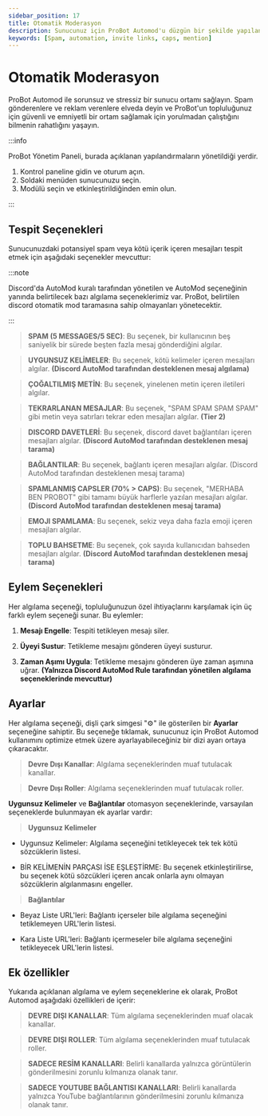 ```yaml
---
sidebar_position: 17
title: Otomatik Moderasyon
description: Sunucunuz için ProBot Automod'u düzgün bir şekilde yapılandırmak için bir kılavuz
keywords: [Spam, automation, invite links, caps, mention] 
---
```



# Otomatik Moderasyon

ProBot Automod ile sorunsuz ve stressiz bir sunucu ortamı sağlayın. Spam gönderenlere ve reklam verenlere elveda deyin ve ProBot'un topluluğunuz için güvenli ve emniyetli bir ortam sağlamak için yorulmadan çalıştığını bilmenin rahatlığını yaşayın.

:::info

ProBot Yönetim Paneli, burada açıklanan yapılandırmaların yönetildiği yerdir.

1. Kontrol paneline gidin ve oturum açın.
2. Soldaki menüden sunucunuzu seçin.
3. Modülü seçin ve etkinleştirildiğinden emin olun.

:::

## Tespit Seçenekleri

Sunucunuzdaki potansiyel spam veya kötü içerik içeren mesajları tespit etmek için aşağıdaki seçenekler mevcuttur:

:::note

Discord'da AutoMod kuralı tarafından yönetilen ve AutoMod seçeneğinin yanında belirtilecek bazı algılama seçeneklerimiz var. ProBot, belirtilen discord otomatik mod taramasına sahip olmayanları yönetecektir.

:::

> **SPAM (5 MESSAGES/5 SEC)**: Bu seçenek, bir kullanıcının beş saniyelik bir sürede beşten fazla mesaj gönderdiğini algılar.

> **UYGUNSUZ KELİMELER**: Bu seçenek, kötü kelimeler içeren mesajları algılar. **(Discord AutoMod tarafından desteklenen mesaj algılama)**

> **ÇOĞALTILMIŞ METİN**: Bu seçenek, yinelenen metin içeren iletileri algılar.

> **TEKRARLANAN MESAJLAR**: Bu seçenek, "SPAM SPAM SPAM SPAM" gibi metin veya satırları tekrar eden mesajları algılar. **(Tier 2)**

> **DISCORD DAVETLERİ**: Bu seçenek, discord davet bağlantıları içeren mesajları algılar. **(Discord AutoMod tarafından desteklenen mesaj tarama)**

> **BAĞLANTILAR**: Bu seçenek, bağlantı içeren mesajları algılar. (Discord AutoMod tarafından desteklenen mesaj tarama)

> **SPAMLANMIŞ CAPSLER (70% > CAPS)**: Bu seçenek, "MERHABA BEN PROBOT" gibi tamamı büyük harflerle yazılan mesajları algılar. **(Discord AutoMod tarafından desteklenen mesaj tarama)**

> **EMOJI SPAMLAMA**: Bu seçenek, sekiz veya daha fazla emoji içeren mesajları algılar.

> **TOPLU BAHSETME**: Bu seçenek, çok sayıda kullanıcıdan bahseden mesajları algılar. **(Discord AutoMod tarafından desteklenen mesaj tarama)**

## Eylem Seçenekleri

Her algılama seçeneği, topluluğunuzun özel ihtiyaçlarını karşılamak için üç farklı eylem seçeneği sunar. Bu eylemler:

1. **Mesajı Engelle**: Tespiti tetikleyen mesajı siler.

2. **Üyeyi Sustur**: Tetikleme mesajını gönderen üyeyi susturur.

3. **Zaman Aşımı Uygula**: Tetikleme mesajını gönderen üye zaman aşımına uğrar. **(Yalnızca Discord AutoMod Rule tarafından yönetilen algılama seçeneklerinde mevcuttur)**

## Ayarlar

Her algılama seçeneği, dişli çark simgesi "⚙️" ile gösterilen bir **Ayarlar** seçeneğine sahiptir. Bu seçeneğe tıklamak, sunucunuz için ProBot Automod kullanımını optimize etmek üzere ayarlayabileceğiniz bir dizi ayarı ortaya çıkaracaktır.

> **Devre Dışı Kanallar**: Algılama seçeneklerinden muaf tutulacak kanallar.

> **Devre Dışı Roller**: Algılama seçeneklerinden muaf tutulacak roller.

**Uygunsuz Kelimeler** ve **Bağlantılar** otomasyon seçeneklerinde, varsayılan seçeneklerde bulunmayan ek ayarlar vardır:

> **Uygunsuz Kelimeler**

- Uygunsuz Kelimeler: Algılama seçeneğini tetikleyecek tek tek kötü sözcüklerin listesi.

- BİR KELİMENİN PARÇASI İSE EŞLEŞTİRME: Bu seçenek etkinleştirilirse, bu seçenek kötü sözcükleri içeren ancak onlarla aynı olmayan sözcüklerin algılanmasını engeller.

> **Bağlantılar**

- Beyaz Liste URL'leri: Bağlantı içerseler bile algılama seçeneğini tetiklemeyen URL'lerin listesi.

- Kara Liste URL'leri: Bağlantı içermeseler bile algılama seçeneğini tetikleyecek URL'lerin listesi.

## Ek özellikler

Yukarıda açıklanan algılama ve eylem seçeneklerine ek olarak, ProBot Automod aşağıdaki özellikleri de içerir:

> **DEVRE DIŞI KANALLAR**: Tüm algılama seçeneklerinden muaf olacak kanallar.

> **DEVRE DIŞI ROLLER**: Tüm algılama seçeneklerinden muaf tutulacak roller.

> **SADECE RESİM KANALLARI**: Belirli kanallarda yalnızca görüntülerin gönderilmesini zorunlu kılmanıza olanak tanır.

> **SADECE YOUTUBE BAĞLANTISI KANALLARI**: Belirli kanallarda yalnızca YouTube bağlantılarının gönderilmesini zorunlu kılmanıza olanak tanır.
